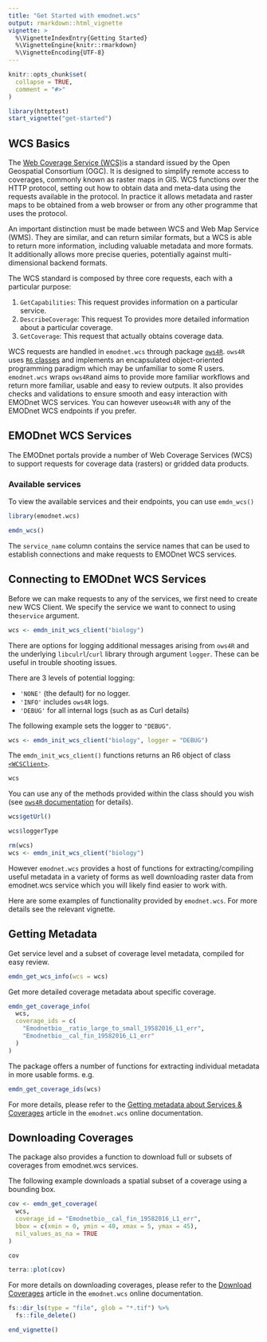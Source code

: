 ```yaml
---
title: "Get Started with emodnet.wcs"
output: rmarkdown::html_vignette
vignette: >
  %\VignetteIndexEntry{Getting Started}
  %\VignetteEngine{knitr::rmarkdown}
  %\VignetteEncoding{UTF-8}
---
```


```r
knitr::opts_chunk$set(
  collapse = TRUE,
  comment = "#>"
)

library(httptest)
start_vignette("get-started")
```

## WCS Basics

The [Web Coverage Service (WCS)](https://www.ogc.org/standards/wcs)is a standard issued by the Open Geospatial Consortium (OGC).
It is designed to simplify remote access to coverages, commonly known as raster maps in GIS.
WCS functions over the HTTP protocol, setting out how to obtain data and meta-data using the requests available in the protocol.
In practice it allows metadata and raster maps to be obtained from a web browser or from any other programme that uses the protocol.

An important distinction must be made between WCS and Web Map Service (WMS).
They are similar, and can return similar formats, but a WCS is able to return more information, including valuable metadata and more formats.
It additionally allows more precise queries, potentially against multi-dimensional backend formats.

The WCS standard is composed by three core requests, each with a particular purpose:

1. `GetCapabilities`: This request provides information on a particular service.
2. `DescribeCoverage`: This request To provides more detailed information about a particular coverage.
3. `GetCoverage`: This request that actually obtains coverage data.

WCS requests are handled in `emodnet.wcs` through package [`ows4R`](https://eblondel.github.io/ows4R/). `ows4R` uses [`R6` classes](https://r6.r-lib.org/articles/Introduction.html) and implements an encapsulated object-oriented programming paradigm which may be unfamiliar to some R users. `emodnet.wcs` wraps `ows4R`and aims to provide more familiar workflows and return more familiar, usable and easy to review outputs.
It also provides checks and validations to ensure smooth and easy interaction with EMODnet WCS services.
You can however use`ows4R` with any of the EMODnet WCS endpoints if you prefer.

## EMODnet WCS Services

The EMODnet portals provide a number of Web Coverage Services (WCS) to support requests for coverage data (rasters) or gridded data products.

### Available services

To view the available services and their endpoints, you can use `emdn_wcs()`

```r
library(emodnet.wcs)
```

```r
emdn_wcs()
```

The `service_name` column contains the service names that can be used to establish connections and make requests to EMODnet WCS services.

## Connecting to EMODnet WCS Services

Before we can make requests to any of the services, we first need to create new WCS Client.
We specify the service we want to connect to using the`service` argument.

```r
wcs <- emdn_init_wcs_client("biology")
```

There are options for logging additional messages arising from `ows4R` and the underlying `libculrl`/`curl` library through argument `logger`.
These can be useful in trouble shooting issues.

There are 3 levels of potential logging:

- `'NONE'` (the default) for no logger.
- `'INFO'` includes `ows4R` logs.
- `'DEBUG'` for all internal logs (such as as Curl details)

The following example sets the logger to `"DEBUG"`.

```r
wcs <- emdn_init_wcs_client("biology", logger = "DEBUG")
```

The `emdn_init_wcs_client()` functions returns an R6 object of class [`<WCSClient>`](https://eblondel.github.io/ows4R/reference/WCSClient.html).

```r
wcs
```

You can use any of the methods provided within the class should you wish (see [`ows4R` documentation](https://eblondel.github.io/ows4R/articles/wcs.html) for details).

```r
wcs$getUrl()

wcs$loggerType
```

```r
rm(wcs)
wcs <- emdn_init_wcs_client("biology")
```

However `emodnet.wcs` provides a host of functions for extracting/compiling useful metadata in a variety of forms as well downloading raster data from emodnet.wcs service which you will likely find easier to work with.

Here are some examples of functionality provided by `emodnet.wcs`.
For more details see the relevant vignette.

## Getting Metadata

Get service level and a subset of coverage level metadata, compiled for easy review.

```r
emdn_get_wcs_info(wcs = wcs)
```

Get more detailed coverage metadata about specific coverage.

```r
emdn_get_coverage_info(
  wcs,
  coverage_ids = c(
    "Emodnetbio__ratio_large_to_small_19582016_L1_err",
    "Emodnetbio__cal_fin_19582016_L1_err"
  )
)
```

The package offers a number of functions for extracting individual metadata in more usable forms. e.g.

```r
emdn_get_coverage_ids(wcs)
```

For more details, please refer to the [Getting metadata about Services \& Coverages](https://emodnet.github.io/emodnet.wcs/articles/metadata.html) article in the `emodnet.wcs` online documentation.

## Downloading Coverages

The package also provides a function to download full or subsets of coverages from emodnet.wcs services.

The following example downloads a spatial subset of a coverage using a bounding box.

```r
cov <- emdn_get_coverage(
  wcs,
  coverage_id = "Emodnetbio__cal_fin_19582016_L1_err",
  bbox = c(xmin = 0, ymin = 40, xmax = 5, ymax = 45),
  nil_values_as_na = TRUE
)

cov
```

```r
terra::plot(cov)
```

For more details on downloading coverages, please refer to the [Download Coverages](https://emodnet.github.io/emodnet.wcs/articles/coverages.html) article in the `emodnet.wcs` online documentation.

```r
fs::dir_ls(type = "file", glob = "*.tif") %>%
  fs::file_delete()
```

```r
end_vignette()
```


